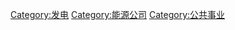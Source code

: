 {{Catnav|頁面分類|人类社会|组织|企業|公司}}
{{Catnav|頁面分類|人类社会|法律|法人|公司}}
{{Commonscat|Energy companies}}

[[Category:发电|Category:发电]]
[[Category:能源公司|Category:能源公司]]
[[Category:公共事业|Category:公共事业]]